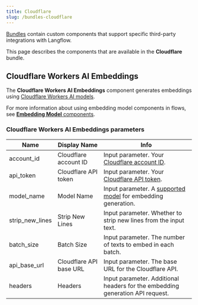 ```yaml
---
title: Cloudflare
slug: /bundles-cloudflare
---
```



[Bundles](/components-bundle-components) contain custom components that support specific third-party integrations with Langflow.

This page describes the components that are available in the **Cloudflare** bundle.

## Cloudflare Workers AI Embeddings

The **Cloudflare Workers AI Embeddings** component generates embeddings using [Cloudflare Workers AI models](https://developers.cloudflare.com/workers-ai/).

For more information about using embedding model components in flows, see [**Embedding Model** components](/components-embedding-models).

### Cloudflare Workers AI Embeddings parameters

<PartialParams />

| Name | Display Name | Info |
|------|--------------|------|
| account_id | Cloudflare account ID | Input parameter. Your [Cloudflare account ID](https://developers.cloudflare.com/fundamentals/setup/find-account-and-zone-ids/#find-account-id-workers-and-pages). |
| api_token | Cloudflare API token | Input parameter. Your [Cloudflare API token](https://developers.cloudflare.com/fundamentals/api/get-started/create-token/). |
| model_name | Model Name | Input parameter. A [supported model](https://developers.cloudflare.com/workers-ai/models/#text-embeddings) for embedding generation. |
| strip_new_lines | Strip New Lines | Input parameter. Whether to strip new lines from the input text. |
| batch_size | Batch Size | Input parameter. The number of texts to embed in each batch. |
| api_base_url | Cloudflare API base URL | Input parameter. The base URL for the Cloudflare API. |
| headers | Headers | Input parameter. Additional headers for the embedding generation API request. |